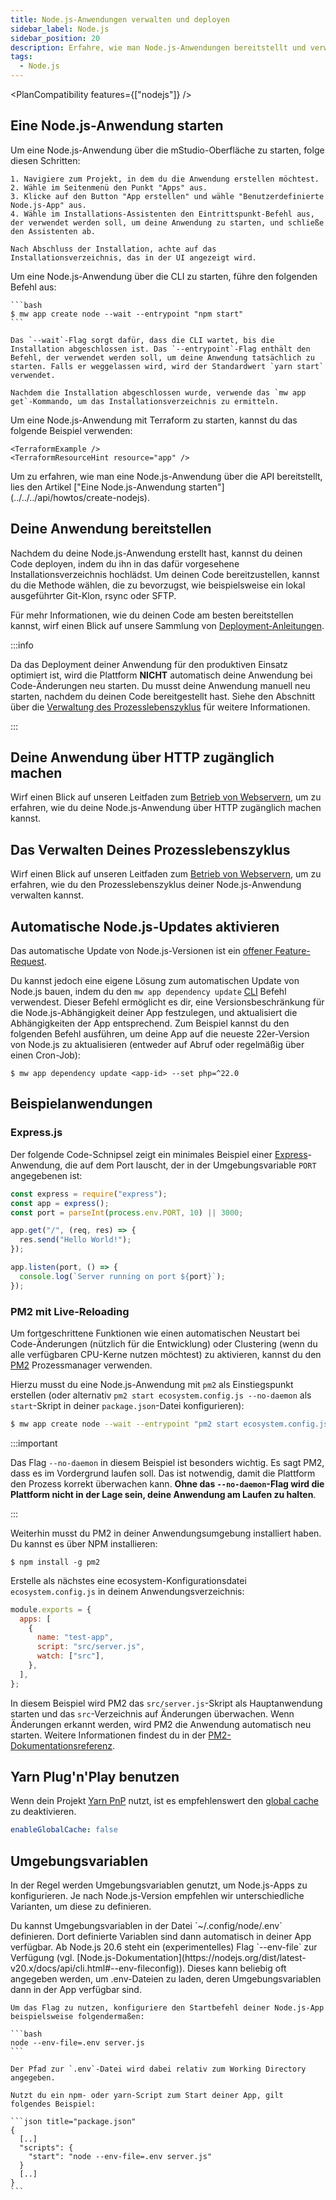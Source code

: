 ```yaml
---
title: Node.js-Anwendungen verwalten und deployen
sidebar_label: Node.js
sidebar_position: 20
description: Erfahre, wie man Node.js-Anwendungen bereitstellt und verwaltet.
tags:
  - Node.js
---
```



<PlanCompatibility features={["nodejs"]} />

## Eine Node.js-Anwendung starten

<Tabs groupId="access-mode">
  <TabItem value="gui" label="mStudio UI">
    Um eine Node.js-Anwendung über die mStudio-Oberfläche zu starten, folge diesen Schritten:

    1. Navigiere zum Projekt, in dem du die Anwendung erstellen möchtest.
    2. Wähle im Seitenmenü den Punkt "Apps" aus.
    3. Klicke auf den Button "App erstellen" und wähle "Benutzerdefinierte Node.js-App" aus.
    4. Wähle im Installations-Assistenten den Eintrittspunkt-Befehl aus, der verwendet werden soll, um deine Anwendung zu starten, und schließe den Assistenten ab.

    Nach Abschluss der Installation, achte auf das Installationsverzeichnis, das in der UI angezeigt wird.

  </TabItem>
  <TabItem value="cli" label="CLI">
    Um eine Node.js-Anwendung über die CLI zu starten, führe den folgenden Befehl aus:

    ```bash
    $ mw app create node --wait --entrypoint "npm start"
    ```

    Das `--wait`-Flag sorgt dafür, dass die CLI wartet, bis die Installation abgeschlossen ist. Das `--entrypoint`-Flag enthält den Befehl, der verwendet werden soll, um deine Anwendung tatsächlich zu starten. Falls er weggelassen wird, wird der Standardwert `yarn start` verwendet.

    Nachdem die Installation abgeschlossen wurde, verwende das `mw app get`-Kommando, um das Installationsverzeichnis zu ermitteln.

  </TabItem>
  <TabItem value="terraform" label="Terraform">
    Um eine Node.js-Anwendung mit Terraform zu starten, kannst du das folgende Beispiel verwenden:

    <TerraformExample />
    <TerraformResourceHint resource="app" />

  </TabItem>
  <TabItem value="api" label="API">
    Um zu erfahren, wie man eine Node.js-Anwendung über die API bereitstellt, lies den Artikel ["Eine Node.js-Anwendung starten"](../../../api/howtos/create-nodejs).
  </TabItem>
</Tabs>

## Deine Anwendung bereitstellen

Nachdem du deine Node.js-Anwendung erstellt hast, kannst du deinen Code deployen, indem du ihn in das dafür vorgesehene Installationsverzeichnis hochlädst. Um deinen Code bereitzustellen, kannst du die Methode wählen, die zu bevorzugst, wie beispielsweise ein lokal ausgeführter Git-Klon, rsync oder SFTP.

Für mehr Informationen, wie du deinen Code am besten bereitstellen kannst, wirf einen Blick auf unsere Sammlung von [Deployment-Anleitungen](/docs/v2/category/guides/deployment/).

:::info

Da das Deployment deiner Anwendung für den produktiven Einsatz optimiert ist, wird die Plattform **NICHT** automatisch deine Anwendung bei Code-Änderungen neu starten. Du musst deine Anwendung manuell neu starten, nachdem du deinen Code bereitgestellt hast. Siehe den Abschnitt über die [Verwaltung des Prozesslebenszyklus](#verwaltung-des-prozesslebenszyklus) für weitere Informationen.

:::

## Deine Anwendung über HTTP zugänglich machen

Wirf einen Blick auf unseren Leitfaden zum [Betrieb von Webservern](../webservers#deine-anwendung-über-http-zugänglich-machen), um zu erfahren, wie du deine Node.js-Anwendung über HTTP zugänglich machen kannst.

## Das Verwalten Deines Prozesslebenszyklus

Wirf einen Blick auf unseren Leitfaden zum [Betrieb von Webservern](../webservers#das-verwalten-deines-prozesslebenszyklus), um zu erfahren, wie du den Prozesslebenszyklus deiner Node.js-Anwendung verwalten kannst.

## Automatische Node.js-Updates aktivieren

Das automatische Update von Node.js-Versionen ist ein [offener Feature-Request](https://github.com/mittwald/feature-requests/issues/70).

Du kannst jedoch eine eigene Lösung zum automatischen Update von Node.js bauen, indem du den `mw app dependency update` [CLI](/cli) Befehl verwendest. Dieser Befehl ermöglicht es dir, eine Versionsbeschränkung für die Node.js-Abhängigkeit deiner App festzulegen, und aktualisiert die Abhängigkeiten der App entsprechend. Zum Beispiel kannst du den folgenden Befehl ausführen, um deine App auf die neueste 22er-Version von Node.js zu aktualisieren (entweder auf Abruf oder regelmäßig über einen Cron-Job):

```shell-session
$ mw app dependency update <app-id> --set php=^22.0
```

## Beispielanwendungen

### Express.js

Der folgende Code-Schnipsel zeigt ein minimales Beispiel einer [Express](https://expressjs.com)-Anwendung, die auf dem Port lauscht, der in der Umgebungsvariable `PORT` angegebenen ist:

```javascript title="app.js"
const express = require("express");
const app = express();
const port = parseInt(process.env.PORT, 10) || 3000;

app.get("/", (req, res) => {
  res.send("Hello World!");
});

app.listen(port, () => {
  console.log(`Server running on port ${port}`);
});
```

### PM2 mit Live-Reloading

Um fortgeschrittene Funktionen wie einen automatischen Neustart bei Code-Änderungen (nützlich für die Entwicklung) oder Clustering (wenn du alle verfügbaren CPU-Kerne nutzen möchtest) zu aktivieren, kannst du den [PM2](https://pm2.keymetrics.io) Prozessmanager verwenden.

Hierzu musst du eine Node.js-Anwendung mit `pm2` als Einstiegspunkt erstellen (oder alternativ `pm2 start ecosystem.config.js --no-daemon` als `start`-Skript in deiner `package.json`-Datei konfigurieren):

```bash
$ mw app create node --wait --entrypoint "pm2 start ecosystem.config.js --no-daemon"
```

:::important

Das Flag `--no-daemon` in diesem Beispiel ist besonders wichtig. Es sagt PM2, dass es im Vordergrund laufen soll. Das ist notwendig, damit die Plattform den Prozess korrekt überwachen kann. **Ohne das `--no-daemon`-Flag wird die Plattform nicht in der Lage sein, deine Anwendung am Laufen zu halten**.

:::

Weiterhin musst du PM2 in deiner Anwendungsumgebung installiert haben. Du kannst es über NPM installieren:

```shellsession title="SSH shell session"
$ npm install -g pm2
```

Erstelle als nächstes eine ecosystem-Konfigurationsdatei `ecosystem.config.js` in deinem Anwendungsverzeichnis:

```javascript title="ecosystem.config.js"
module.exports = {
  apps: [
    {
      name: "test-app",
      script: "src/server.js",
      watch: ["src"],
    },
  ],
};
```

In diesem Beispiel wird PM2 das `src/server.js`-Skript als Hauptanwendung starten und das `src`-Verzeichnis auf Änderungen überwachen. Wenn Änderungen erkannt werden, wird PM2 die Anwendung automatisch neu starten. Weitere Informationen findest du in der [PM2-Dokumentationsreferenz](https://pm2.keymetrics.io/docs/usage/process-management/).

## Yarn Plug'n'Play benutzen

Wenn dein Projekt [Yarn PnP](https://yarnpkg.com/features/pnp) nutzt, ist es empfehlenswert den [global cache](https://yarnpkg.com/configuration/yarnrc#enableGlobalCache) zu deaktivieren.

```yml title=".yarnrc"
enableGlobalCache: false
```

## Umgebungsvariablen

In der Regel werden Umgebungsvariablen genutzt, um Node.js-Apps zu konfigurieren. Je nach Node.js-Version empfehlen wir unterschiedliche Varianten, um diese zu definieren.

<Tabs groupId="environment-variables">
  <TabItem value="below-20-6" label="< Node.js 20.6">
    Du kannst Umgebungsvariablen in der Datei `~/.config/node/.env` definieren. Dort definierte Variablen sind dann automatisch in deiner App verfügbar.

  </TabItem>
  <TabItem value="from-20-6" label=">= Node.js 20.6">
    Ab Node.js 20.6 steht ein (experimentelles) Flag `--env-file` zur Verfügung (vgl. [Node.js-Dokumentation](https://nodejs.org/dist/latest-v20.x/docs/api/cli.html#--env-fileconfig)). Dieses kann beliebig oft angegeben werden, um .env-Dateien zu laden, deren Umgebungsvariablen dann in der App verfügbar sind.

    Um das Flag zu nutzen, konfiguriere den Startbefehl deiner Node.js-App beispielsweise folgendermaßen:

    ```bash
    node --env-file=.env server.js
    ```

    Der Pfad zur `.env`-Datei wird dabei relativ zum Working Directory angegeben.

    Nutzt du ein npm- oder yarn-Script zum Start deiner App, gilt folgendes Beispiel:

    ```json title="package.json"
    {
      [..]
      "scripts": {
        "start": "node --env-file=.env server.js"
      }
      [..]
    }
    ```

  </TabItem>
</Tabs>
